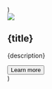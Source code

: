   <section py="8|12|16|24" {...props}>
    <Container>
      <Grid col="1|2" gap="6|8|10">
        <Card
          image="placeholder.jpg"
          title="Integrates with your current tech stack"
          description="Curabitur non nulla sit amet nisl tempus. Commodi enim accusantium
              doloremque option."
          link="#"
        />
        <Card
          image="placeholder.jpg"
          title="High Performance not an afterthought"
          description="A eaque id quia nobis quod. Commodi enim accusantium doloremque
              option."
          link="#"
        />
      </Grid>
    </Container>
  </section>
)

  <div {...props}>
    <Image src={image} w="full" />
    <div py="4|6|8">
      <h2 variant="heading.h2" m="0" fontSize="3xl">
        {title}
      </h2>
      <p fontSize="xl">{description}</p>
      <button as="a" href={link} variant="button.primary">
        Learn more <Icon name="arrow-right" ml="2" />
      </button>
    </div>
  </div>
)
